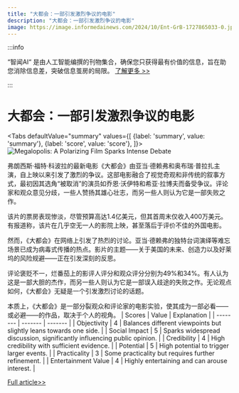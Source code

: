 ```yaml
---
title: "大都会：一部引发激烈争议的电影"
description: "大都会：一部引发激烈争议的电影"
image: https://image.informedainews.com/2024/10/Ent-GrB-1727865033-0.jpg
---
```



:::info

“智闻AI“ 是由人工智能编撰的刊物集合，确保您只获得最有价值的信息，旨在助您消除信息差，突破信息茧房的局限。  [了解更多 >>](/)

:::

# 大都会：一部引发激烈争议的电影


<Tabs
	defaultValue="summary"
	values={[
	{label: 'summary', value: 'summary'},
	{label: 'score', value: 'score'},
]}>
<TabItem value="summary">
<img
  src="https://image.informedainews.com/2024/10/Ent-GrB-1727865033-0.jpg"
  alt="Megalopolis: A Polarizing Film Sparks Intense Debate"
/>



弗朗西斯·福特·科波拉的最新电影《大都会》由亚当·德赖弗和奥布瑞·普拉扎主演，自上映以来引发了激烈的争议。这部电影融合了视觉奇观和非传统的叙事方式，最初因其选角“被取消”的演员如乔恩·沃伊特和希亚·拉博夫而备受争议。评论家和观众意见分歧，一些人赞扬其雄心壮志，而另一些人则认为它是一部失败之作。

该片的票房表现惨淡，尽管预算高达1.4亿美元，但其首周末仅收入400万美元。有报道称，该片在几乎空无一人的影院上映，甚至落后于评价不佳的外国电影。

然而，《大都会》在网络上引发了热烈的讨论。亚当·德赖弗的独特台词演绎等难忘场景已成为病毒式传播的热点。影片的主题——关于美国的未来、创造力以及好莱坞的风险规避——正在引发深刻的反思。

评论褒贬不一，烂番茄上的影评人评分和观众评分分别为49%和34%。有人认为这是一部大胆的杰作，而另一些人则认为它是一部误入歧途的失败之作。无论观点如何，《大都会》无疑是一个引发激烈讨论的话题。

本质上，《大都会》是一部分裂观众和评论家的电影实验，使其成为一部必看——或必避——的作品，取决于个人的视角。
</TabItem>
<TabItem value="score">
	| Scores     | Value   | Explanation |
	| -------- | ------- | ------- |
	| Objectivity  | 4    | Balances different viewpoints but slightly leans towards one side.    |
	| Social Impact | 5     | Sparks widespread discussion, significantly influencing public opinion.    |
	| Credibility    | 4    | High credibility with sufficient evidence.    |
	| Potential    | 5    | High potential to trigger larger events.    |
	| Practicality    | 3    | Some practicality but requires further refinement.    |
	| Entertainment Value    | 4    | Highly entertaining and can arouse interest.    |
</TabItem>
</Tabs>

[Full article>>](https://kotaku.com/megalopolis-movie-coppola-reviews-cast-rotten-tomatoes-1851660791)
